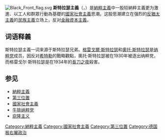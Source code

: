 {{Third Position}}
{{Nazism sidebar}}
[[File:Black_Front_flag.svg|thumb]]
'''斯特拉瑟主義'''（{{lang-en|Strasserism}}，{{lang-de|Strasserismus、Straßerismus}}）是[[納粹主義|納粹主義]]中一股较納粹主義更为激進、以工人和群眾行動為基礎的[[國家社會主義|國家社會主義]]思潮。这股思潮建立在强烈的[[反猶太主義|反猶太主義]]的[[民族主義|民族主義]]立场上，反对[[金融資本主義|金融資本主義]]。

==词语释義==
斯特拉瑟主義一词来源于斯特拉瑟兄弟。[[格雷戈爾·斯特拉瑟|格雷戈爾·斯特拉瑟]]和[[奧托·斯特拉瑟|奧托·斯特拉瑟]]是[[纳粹党|纳粹党]]成员，因反对[[希特勒|希特勒]]的戰略觀點，奧托·斯特拉瑟被在1930年被逐出纳粹党，而格雷戈尔·斯特拉瑟是在1934年的[[長刀之夜|長刀之夜]]殺害。

==参见==
*[[納粹主義|納粹主義]]
*[[第三位置|第三位置]]
*[[國家社會主義|國家社會主義]]
*[[牛排纳粹党|牛排纳粹党]]
*[[庇隆主义|庇隆主义]]

[[Category:納粹主義|Category:納粹主義]]
[[Category:國家社會主義|Category:國家社會主義]]
[[Category:第三位置|Category:第三位置]]
[[Category:德国极右翼政治|Category:德国极右翼政治]]